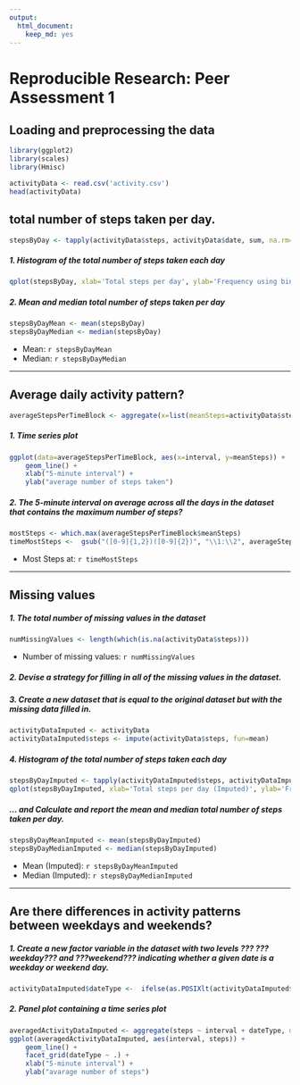 ```yaml
---
output: 
  html_document: 
    keep_md: yes
---
```

# Reproducible Research: Peer Assessment 1



## Loading and preprocessing the data


```r
library(ggplot2)
library(scales)
library(Hmisc)
```


```r
activityData <- read.csv('activity.csv')
head(activityData)
```


## total number of steps taken per day.

```r
stepsByDay <- tapply(activityData$steps, activityData$date, sum, na.rm=TRUE)
```

##### 1. Histogram of the total number of steps taken each day

```r
qplot(stepsByDay, xlab='Total steps per day', ylab='Frequency using binwith 500', binwidth=500)
```



##### 2. Mean and median total number of steps taken per day

```r
stepsByDayMean <- mean(stepsByDay)
stepsByDayMedian <- median(stepsByDay)
```
* Mean: `r stepsByDayMean` 
* Median: `r stepsByDayMedian`

-----

## Average daily activity pattern?

```r
averageStepsPerTimeBlock <- aggregate(x=list(meanSteps=activityData$steps), by=list(interval=activityData$interval), FUN=mean, na.rm=TRUE)
```

##### 1. Time series plot

```r
ggplot(data=averageStepsPerTimeBlock, aes(x=interval, y=meanSteps)) +
    geom_line() +
    xlab("5-minute interval") +
    ylab("average number of steps taken") 
```
##### 2. The 5-minute interval on average across all the days in the dataset that contains the maximum number of steps?

```r
mostSteps <- which.max(averageStepsPerTimeBlock$meanSteps)
timeMostSteps <-  gsub("([0-9]{1,2})([0-9]{2})", "\\1:\\2", averageStepsPerTimeBlock[mostSteps,'interval'])
```

* Most Steps at: `r timeMostSteps`

----

## Missing values
##### 1. The total number of missing values in the dataset 

```r
numMissingValues <- length(which(is.na(activityData$steps)))
```

* Number of missing values: `r numMissingValues`

##### 2. Devise a strategy for filling in all of the missing values in the dataset.
##### 3. Create a new dataset that is equal to the original dataset but with the missing data filled in.

```r
activityDataImputed <- activityData
activityDataImputed$steps <- impute(activityData$steps, fun=mean)
```


##### 4. Histogram of the total number of steps taken each day 

```r
stepsByDayImputed <- tapply(activityDataImputed$steps, activityDataImputed$date, sum)
qplot(stepsByDayImputed, xlab='Total steps per day (Imputed)', ylab='Frequency using binwith 500', binwidth=500)
```


 

##### ... and Calculate and report the mean and median total number of steps taken per day. 

```r
stepsByDayMeanImputed <- mean(stepsByDayImputed)
stepsByDayMedianImputed <- median(stepsByDayImputed)
```
* Mean (Imputed): `r stepsByDayMeanImputed`
* Median (Imputed):  `r stepsByDayMedianImputed`


----

## Are there differences in activity patterns between weekdays and weekends?
##### 1. Create a new factor variable in the dataset with two levels ??? ???weekday??? and ???weekend??? indicating whether a given date is a weekday or weekend day.


```r
activityDataImputed$dateType <-  ifelse(as.POSIXlt(activityDataImputed$date)$wday %in% c(0,6), 'weekend', 'weekday')
```

##### 2. Panel plot containing a time series plot


```r
averagedActivityDataImputed <- aggregate(steps ~ interval + dateType, data=activityDataImputed, mean)
ggplot(averagedActivityDataImputed, aes(interval, steps)) + 
    geom_line() + 
    facet_grid(dateType ~ .) +
    xlab("5-minute interval") + 
    ylab("avarage number of steps")
```